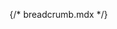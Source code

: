 {/* breadcrumb.mdx */}


<Meta of={comStories} name="Docs"/>

<Title />
<Subtitle />
<Description />


> ### [Bootstrap ~5.3.0 documentation on Breadcrumb](https://getbootstrap.com/docs/5.3/components/breadcrumb)
> * [Unordered list with linked list items](https://getbootstrap.com/docs/5.3/components/breadcrumb/#example)
> * [Dividers](https://getbootstrap.com/docs/5.3/components/breadcrumb/#dividers)
> * [Accessibility: ARIA Authoring Practices Guide breadcrumb pattern](https://www.w3.org/WAI/ARIA/apg/patterns/breadcrumb/)

<Primary />

## Properties
<Controls />

<Stories of={comStories} />

## Source code
[//]: # (Twig Template source code)
<Source code={templateSource} />
